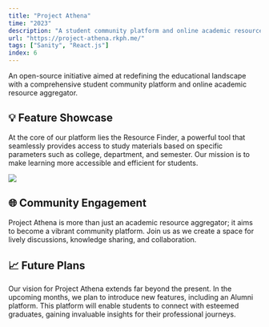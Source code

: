 ```yaml
---
title: "Project Athena"
time: "2023"
description: "A student community platform and online academic resource aggregator."
url: "https://project-athena.rkph.me/"
tags: ["Sanity", "React.js"]
index: 6
---
```


<LinkPreview
  imageUrl="/projects/project-athena/image.png"
  title="GitHub"
  description="A student community platform and online academic resource aggregator."
  link="https://github.com/phukon/project-athena-react"
/>

An open-source initiative aimed at redefining the educational landscape with a comprehensive student community platform and online academic resource aggregator.

## 💡 Feature Showcase

At the core of our platform lies the Resource Finder, a powerful tool that seamlessly provides access to study materials based on specific parameters such as college, department, and semester. Our mission is to make learning more accessible and efficient for students.

<Image
  width={600}
  height={400}
  src="https://github.com/phukon/project-athena-react/assets/60285613/f3a58d63-ba54-4c02-ae37-96c965556bfd"
/>

## 🌐 Community Engagement

Project Athena is more than just an academic resource aggregator; it aims to become a vibrant community platform. Join us as we create a space for lively discussions, knowledge sharing, and collaboration.

## 📈 Future Plans

Our vision for Project Athena extends far beyond the present. In the upcoming months, we plan to introduce new features, including an Alumni platform. This platform will enable students to connect with esteemed graduates, gaining invaluable insights for their professional journeys.
